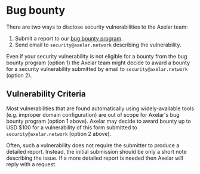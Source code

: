 # Bug bounty

There are two ways to disclose security vulnerabilities to the Axelar team:

1. Submit a report to our <a href="https://immunefi.com/bounty/axelarnetwork/" target="_blank" rel="noreferrer noopener" class="nx-text-primary-600 nx-underline nx-decoration-from-font [text-underline-position:from-font]">bug bounty program</a>.
2. Send email to `security@axelar.network` describing the vulnerability.

Even if your security vulnerability is not eligible for a bounty from the bug bounty program (option 1) the Axelar team might decide to award a bounty for a security vulnerability submitted by email to `security@axelar.network` (option 2).

## Vulnerability Criteria

Most vulnerabilities that are found automatically using widely-available tools (e.g. improper domain configuration) are out of scope for Axelar's bug bounty program (option 1 above). Axelar may decide to award bounty up to USD $100 for a vulnerability of this form submitted to `security@axelar.network` (option 2 above).

Often, such a vulnerability does not require the submitter to produce a detailed report. Instead, the initial submission should be only a short note describing the issue. If a more detailed report is needed then Axelar will reply with a request.